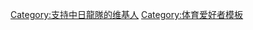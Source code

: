 {{Userbox
|border-c=#002366
|border-s=1
|id-c= #FFFFFF 	
|id-s=22
|id-fc= #2A52BE
|info-c=#002366
|info-s=8
|info-fc=#FFFFFF
|id      ={{lang|ja|竜}}
|info     = 這個用戶是'''[[中日龍|<span style = "color:#FFFFFF;">中日龍隊</span>]]'''的球迷。
}}

<includeonly>
[[Category:支持中日龍隊的维基人]]</includeonly><noinclude>
[[Category:体育爱好者模板]]
</noinclude>